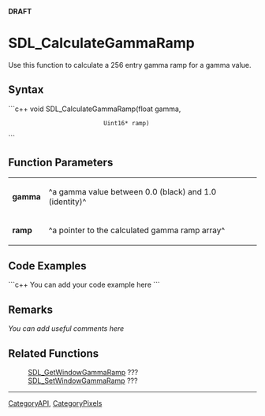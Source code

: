 <!-- pragma section-numbers off -->
<!-- pragma camelcase off -->
'''DRAFT'''

= SDL_CalculateGammaRamp =
Use this function to calculate a 256 entry gamma ramp for a gamma value.


== Syntax ==
```c++
void SDL_CalculateGammaRamp(float   gamma,
                            Uint16* ramp)
```

== Function Parameters ==
{|
|'''gamma'''
|^a gamma value between 0.0 (black) and 1.0 (identity)^
|-
|'''ramp'''
|^a pointer to the calculated gamma ramp array^
|}

== Code Examples ==
```c++
You can add your code example here
```

== Remarks ==
''You can add useful comments here''

== Related Functions ==
:[[SDL_GetWindowGammaRamp]] ???
:[[SDL_SetWindowGammaRamp]] ???

----
[[CategoryAPI]], [[CategoryPixels]]
